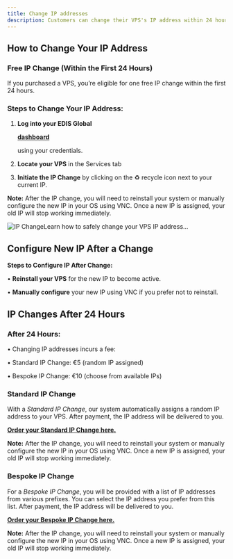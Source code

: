 ```yaml
---
title: Change IP addresses
description: Customers can change their VPS's IP address within 24 hours of purchase free of charge. After 24 hours, a service fee is charged for IP address changes.
---
```



## **How to Change Your IP Address**

### **Free IP Change (Within the First 24 Hours)**

If you purchased a VPS, you’re eligible for one free IP change within the first 24 hours.

### **Steps to Change Your IP Address:**

1. **Log into your EDIS Global**&#x20;

   <a href="https://manage.edisglobal.com/clientarea.php" target="_blank">**dashboard**</a>

   &#x20;using your credentials.

2. **Locate your VPS** in the Services tab

3. **Initiate the IP Change** by clicking on the ♻️ recycle icon next to your current IP.

**Note:** After the IP change, you will need to reinstall your system or manually configure the new IP in your OS using VNC. Once a new IP is assigned, your old IP will stop working immediately.

![IP ChangeLearn how to safely change your VPS IP address...](/assets/vps-change-ip-recycle-symbol.webp)

## Configure New IP After a Change

**Steps to Configure IP After Change:**

• **Reinstall your VPS** for the new IP to become active.

• **Manually configure** your new IP using VNC if you prefer not to reinstall.

<CtaButton label="(Re-) Install Linux/Windows" link="../../vps-management/autoinstall-reinstall-install-vps-linux-windows" />

<CtaButton label="Enable VNC server" link="../../vps-management/enable-vnc-server" />

## **IP Changes After 24 Hours**

### **After 24 Hours:**

• Changing IP addresses incurs a fee:

• Standard IP Change: €5 (random IP assigned)

• Bespoke IP Change: €10 (choose from available IPs)



### Standard IP Change

With a *Standard IP Change*, our system automatically assigns a random IP address to your VPS. After payment, the IP address will be delivered to you. 

<a href="https://manage.edisglobal.com/cart.php?gid=addons" target="_blank">**Order your Standard IP Change here.**</a>

**Note:** After the IP change, you will need to reinstall your system or manually configure the new IP in your OS using VNC. Once a new IP is assigned, your old IP will stop working immediately.



### Bespoke IP Change

For a *Bespoke IP Change*, you will be provided with a list of IP addresses from various prefixes. You can select the IP address you prefer from this list. After payment, the IP address will be delivered to you.

<a href="https://manage.edisglobal.com/cart.php?gid=addons" target="_blank">**Order your Bespoke IP Change here.**</a>

**Note:** After the IP change, you will need to reinstall your system or manually configure the new IP in your OS using VNC. Once a new IP is assigned, your old IP will stop working immediately.
